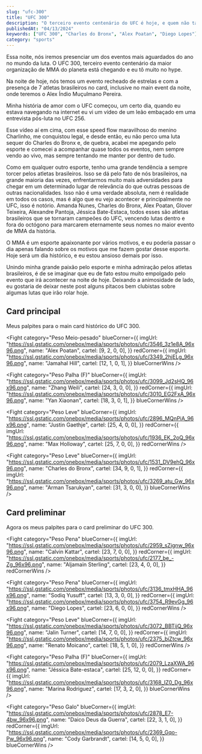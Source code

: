 ```yaml
---
slug: "ufc-300"
title: "UFC 300"
description: "O terceiro evento centenário do UFC é hoje, e quem não tá ansioso tá morto por dentro."
publishedAt: "04/13/2024"
keywords: ["UFC 300", "Charles do Bronx", "Alex Poatan", "Diego Lopes"]
category: "sports"
---
```


Essa noite, nós iremos presenciar um dos eventos mais aguardados do ano no mundo da luta. O UFC 300, terceiro evento centenário da maior organização de MMA do planeta está chegando e eu tô muito no hype.

Na noite de hoje, nós temos um evento recheado de estrelas e com a presença de 7 atletas brasileiros no card, inclusive no main event da noite, onde teremos o Alex Índio Muçulmano Pereira.

Minha história de amor com o UFC começou, um certo dia, quando eu estava navegando na internet eu vi um vídeo de um leão embaçado em uma entrevista pós-luta no UFC 256.

<YoutubeEmbed videoId="7h2E7Xaju_o" />

Esse vídeo aí em cima, com esse speed flow maravilhoso do menino Charlinho, me conquistou legal, e desde então, eu não perco uma luta sequer do Charles do Bronx e, de quebra, acabei me apegando pelo esporte e comecei a acompanhar quase todos os eventos, nem sempre vendo ao vivo, mas sempre tentando me manter por dentro de tudo.

Como em qualquer outro esporte, tenho uma grande tendência a sempre torcer pelos atletas brasileiros. Isso se dá pelo fato de nós brasileiros, na grande maioria das vezes, enfrentarmos muito mais adversidades para chegar em um determinado lugar de relevância do que outras pessoas de outras nacionalidades. Isso não é uma verdade absoluta, nem é realidade em todos os casos, mas é algo que eu vejo acontecer e principalmente no UFC, isso é notório. Amanda Nunes, Charles do Bronx, Alex Poatan, Glover Teixeira, Alexandre Pantoja, Jéssica Bate-Estaca, todos esses são atletas brasileiros que se tornaram campeões do UFC, vencendo lutas dentro e fora do octógono para marcarem eternamente seus nomes no maior evento de MMA da história.

O MMA é um esporte apaixonante por vários motivos, e eu poderia passar o dia apenas falando sobre os motivos que me fazem gostar desse esporte. Hoje será um dia histórico, e eu estou ansioso demais por isso.

Unindo minha grande paixão pelo esporte e minha admiração pelos atletas brasileiros, é de se imaginar que eu de fato estou muito empolgado pelo evento que irá acontecer na noite de hoje. Deixando a animosidade de lado, eu gostaria de deixar neste post alguns pitacos bem clubistas sobre algumas lutas que irão rolar hoje.

## Card principal

Meus palpites para o main card histórico do UFC 300.

<Fight
  category="Peso Meio-pesado"
  blueCorner={{
    imgUrl: "https://ssl.gstatic.com/onebox/media/sports/photos/ufc/3546_3z1e8A_96x96.png",
    name: "Alex Poatan",
    cartel: [9, 2, 0, 0],
  }}
  redCorner={{
    imgUrl: "https://ssl.gstatic.com/onebox/media/sports/photos/ufc/3349_2hjELg_96x96.png",
    name: "Jamahal Hill",
    cartel: [12, 1, 0, 1],
  }}
  blueCornerWins
/>

<Fight
  category="Peso Palha (F)"
  blueCorner={{
    imgUrl: "https://ssl.gstatic.com/onebox/media/sports/photos/ufc/3099_Jd2sHQ_96x96.png",
    name: "Zhang Weili",
    cartel: [24, 3, 0, 0],
  }}
  redCorner={{
    imgUrl: "https://ssl.gstatic.com/onebox/media/sports/photos/ufc/3010_EG2FxA_96x96.png",
    name: "Yan Xiaonan",
    cartel: [18, 3, 0, 1],
  }}
  blueCornerWins
/>

<Fight
  category="Peso Leve"
  blueCorner={{
    imgUrl: "https://ssl.gstatic.com/onebox/media/sports/photos/ufc/2896_MQnPiA_96x96.png",
    name: "Justin Gaethje",
    cartel: [25, 4, 0, 0],
  }}
  redCorner={{
    imgUrl: "https://ssl.gstatic.com/onebox/media/sports/photos/ufc/1936_EK_2oQ_96x96.png",
    name: "Max Holloway",
    cartel: [25, 7, 0, 0],
  }}
  redCornerWins
/>

<Fight
  category="Peso Leve"
  blueCorner={{
    imgUrl: "https://ssl.gstatic.com/onebox/media/sports/photos/ufc/1531_DV9ehQ_96x96.png",
    name: "Charles do Bronx",
    cartel: [34, 9, 0, 1],
  }}
  redCorner={{
    imgUrl: "https://ssl.gstatic.com/onebox/media/sports/photos/ufc/3269_atu_Gw_96x96.png",
    name: "Arman Tsarukyan",
    cartel: [31, 3, 0, 0],
  }}
  blueCornerWins
/>

## Card preliminar

Agora os meus palpites para o card preliminar do UFC 300.

<Fight
  category="Peso Pena"
  blueCorner={{
    imgUrl: "https://ssl.gstatic.com/onebox/media/sports/photos/ufc/2959_sZjgnw_96x96.png",
    name: "Calvin Kattar",
    cartel: [23, 7, 0, 0],
  }}
  redCorner={{
    imgUrl: "https://ssl.gstatic.com/onebox/media/sports/photos/ufc/2177_be_-Zg_96x96.png",
    name: "Aljamain Sterling",
    cartel: [23, 4, 0, 0],
  }}
  redCornerWins
/>

<Fight
  category="Peso Pena"
  blueCorner={{
    imgUrl: "https://ssl.gstatic.com/onebox/media/sports/photos/ufc/3136_tmxHHA_96x96.png",
    name: "Sodiq Yusuff",
    cartel: [13, 3, 0, 0],
  }}
  redCorner={{
    imgUrl: "https://ssl.gstatic.com/onebox/media/sports/photos/ufc/3754_R9evGg_96x96.png",
    name: "Diego Lopes",
    cartel: [23, 6, 0, 0],
  }}
  redCornerWins
/>

<Fight
  category="Peso Leve"
  blueCorner={{
    imgUrl: "https://ssl.gstatic.com/onebox/media/sports/photos/ufc/3072_BBTijQ_96x96.png",
    name: "Jalin Turner",
    cartel: [14, 7, 0, 0],
  }}
  redCorner={{
    imgUrl: "https://ssl.gstatic.com/onebox/media/sports/photos/ufc/2375_biZtcw_96x96.png",
    name: "Renato Moicano",
    cartel: [18, 5, 1, 0],
  }}
  redCornerWins
/>

<Fight
  category="Peso Palha (F)"
  blueCorner={{
    imgUrl: "https://ssl.gstatic.com/onebox/media/sports/photos/ufc/2079_LzaXWA_96x96.png",
    name: "Jéssica Bate-estaca",
    cartel: [25, 12, 0, 0],
  }}
  redCorner={{
    imgUrl: "https://ssl.gstatic.com/onebox/media/sports/photos/ufc/3168_IZ0_Dg_96x96.png",
    name: "Marina Rodriguez",
    cartel: [17, 3, 2, 0],
  }}
  blueCornerWins
/>

<Fight
  category="Peso Galo"
  blueCorner={{
    imgUrl: "https://ssl.gstatic.com/onebox/media/sports/photos/ufc/2878_E7-4bw_96x96.png",
    name: "Daico Deus da Guerra",
    cartel: [22, 3, 1, 0],
  }}
  redCorner={{
    imgUrl: "https://ssl.gstatic.com/onebox/media/sports/photos/ufc/2369_Gqo-Pw_96x96.png",
    name: "Cody Garbrandt",
    cartel: [14, 5, 0, 0],
  }}
  blueCornerWins
/>
